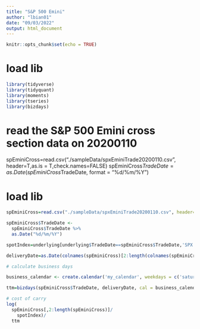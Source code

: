 ```yaml
---
title: "S&P 500 Emini"
author: "lbian01"
date: "09/03/2022"
output: html_document
---
```


```r
knitr::opts_chunk$set(echo = TRUE)
```

# load lib

```r
library(tidyverse)
library(tidyquant)
library(moments)
library(tseries)
library(bizdays)
```

# read the S&P 500 Emini cross section data on 20200110
spEminiCross=read.csv("./sampleData/spxEminiTrade20200110.csv", header=T,as.is = T,check.names=FALSE)
spEminiCross$TradeDate=as.Date(spEminiCross$TradeDate, format = "%d/%m/%Y")

# load lib
```r
spEminiCross=read.csv("./sampleData/spxEminiTrade20200110.csv", header=T,as.is = T,check.names=FALSE)

spEminiCross$TradeDate <- 
  spEminiCross$TradeDate %>%
  as.Date("%d/%m/%Y")

```




```r
spotIndex=underlying[underlying$TradeDate==spEminiCross$TradeDate,'SPX']

deliveryDate=as.Date(colnames(spEminiCross)[2:length(colnames(spEminiCross))], format = "%d/%m/%Y") 


```



```r
# calculate business days

business_calendar <- create.calendar('my_calendar', weekdays = c('saturday','sunday'))

ttm=bizdays(spEminiCross$TradeDate, deliveryDate, cal = business_calendar)/252


```


```r
# cost of carry
log(
  spEminiCross[,2:length(spEminiCross)]/
    spotIndex)/
  ttm

```


